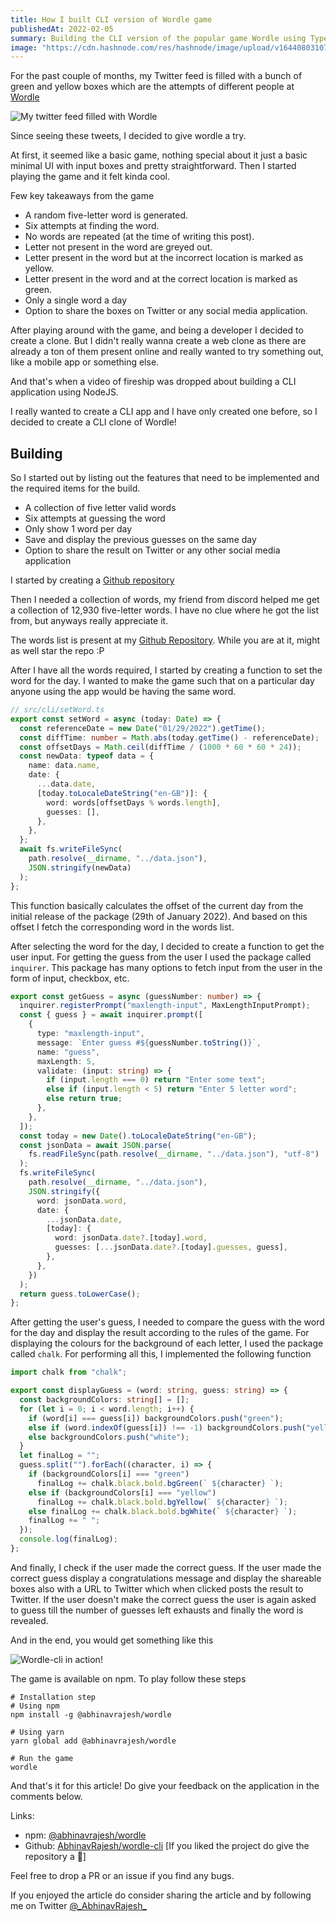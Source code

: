 ```yaml
---
title: How I built CLI version of Wordle game
publishedAt: 2022-02-05
summary: Building the CLI version of the popular game Wordle using TypeScript, Chalk and Inquirer
image: "https://cdn.hashnode.com/res/hashnode/image/upload/v1644080310777/HD0eKs64I.png?w=1200&auto=compress,format&format=webp&fm=png"
---
```


For the past couple of months, my Twitter feed is filled with a bunch of green and yellow boxes which are the attempts of different people at [Wordle](https://www.powerlanguage.co.uk/wordle/)

<Image
  src="https://cdn.hashnode.com/res/hashnode/image/upload/v1643569767565/7u_EWWyI3.png"
  alt="My twitter feed filled with Wordle"
/>

Since seeing these tweets, I decided to give wordle a try.

At first, it seemed like a basic game, nothing special about it just a basic minimal UI with input boxes and pretty straightforward. Then I started playing the game and it felt kinda cool.

Few key takeaways from the game

- A random five-letter word is generated.
- Six attempts at finding the word.
- No words are repeated (at the time of writing this post).
- Letter not present in the word are greyed out.
- Letter present in the word but at the incorrect location is marked as yellow.
- Letter present in the word and at the correct location is marked as green.
- Only a single word a day
- Option to share the boxes on Twitter or any social media application.

After playing around with the game, and being a developer I decided to create a clone. But I didn't really wanna create a web clone as there are already a ton of them present online and really wanted to try something out, like a mobile app or something else.

And that's when a video of fireship was dropped about building a CLI application using NodeJS.

<YouTube id="_oHByo8tiEY" />

I really wanted to create a CLI app and I have only created one before, so I decided to create a CLI clone of Wordle!

## Building

So I started out by listing out the features that need to be implemented and the required items for the build.

- A collection of five letter valid words
- Six attempts at guessing the word
- Only show 1 word per day
- Save and display the previous guesses on the same day
- Option to share the result on Twitter or any other social media application

I started by creating a [Github repository](https://github.com/AbhinavRajesh/wordle-cli)

Then I needed a collection of words, my friend from discord helped me get a collection of 12,930 five-letter words. I have no clue where he got the list from, but anyways really appreciate it.

The words list is present at my [Github Repository](https://github.com/AbhinavRajesh/wordle-cli/blob/main/src/words.json). While you are at it, might as well star the repo :P

After I have all the words required, I started by creating a function to set the word for the day. I wanted to make the game such that on a particular day anyone using the app would be having the same word.

```ts
// src/cli/setWord.ts
export const setWord = async (today: Date) => {
  const referenceDate = new Date("01/29/2022").getTime();
  const diffTime: number = Math.abs(today.getTime() - referenceDate);
  const offsetDays = Math.ceil(diffTime / (1000 * 60 * 60 * 24));
  const newData: typeof data = {
    name: data.name,
    date: {
      ...data.date,
      [today.toLocaleDateString("en-GB")]: {
        word: words[offsetDays % words.length],
        guesses: [],
      },
    },
  };
  await fs.writeFileSync(
    path.resolve(__dirname, "../data.json"),
    JSON.stringify(newData)
  );
};
```

This function basically calculates the offset of the current day from the initial release of the package (29th of January 2022). And based on this offset I fetch the corresponding word in the words list.

After selecting the word for the day, I decided to create a function to get the user input. For getting the guess from the user I used the package called `inquirer`. This package has many options to fetch input from the user in the form of input, checkbox, etc.

```ts
export const getGuess = async (guessNumber: number) => {
  inquirer.registerPrompt("maxlength-input", MaxLengthInputPrompt);
  const { guess } = await inquirer.prompt([
    {
      type: "maxlength-input",
      message: `Enter guess #${guessNumber.toString()}`,
      name: "guess",
      maxLength: 5,
      validate: (input: string) => {
        if (input.length === 0) return "Enter some text";
        else if (input.length < 5) return "Enter 5 letter word";
        else return true;
      },
    },
  ]);
  const today = new Date().toLocaleDateString("en-GB");
  const jsonData = await JSON.parse(
    fs.readFileSync(path.resolve(__dirname, "../data.json"), "utf-8")
  );
  fs.writeFileSync(
    path.resolve(__dirname, "../data.json"),
    JSON.stringify({
      word: jsonData.word,
      date: {
        ...jsonData.date,
        [today]: {
          word: jsonData.date?.[today].word,
          guesses: [...jsonData.date?.[today].guesses, guess],
        },
      },
    })
  );
  return guess.toLowerCase();
};
```

After getting the user's guess, I needed to compare the guess with the word for the day and display the result according to the rules of the game. For displaying the colours for the background of each letter, I used the package called `chalk`. For performing all this, I implemented the following function

```ts
import chalk from "chalk";

export const displayGuess = (word: string, guess: string) => {
  const backgroundColors: string[] = [];
  for (let i = 0; i < word.length; i++) {
    if (word[i] === guess[i]) backgroundColors.push("green");
    else if (word.indexOf(guess[i]) !== -1) backgroundColors.push("yellow");
    else backgroundColors.push("white");
  }
  let finalLog = "";
  guess.split("").forEach((character, i) => {
    if (backgroundColors[i] === "green")
      finalLog += chalk.black.bold.bgGreen(` ${character} `);
    else if (backgroundColors[i] === "yellow")
      finalLog += chalk.black.bold.bgYellow(` ${character} `);
    else finalLog += chalk.black.bold.bgWhite(` ${character} `);
    finalLog += " ";
  });
  console.log(finalLog);
};
```

And finally, I check if the user made the correct guess. If the user made the correct guess display a congratulations message and display the shareable boxes also with a URL to Twitter which when clicked posts the result to Twitter. If the user doesn't make the correct guess the user is again asked to guess till the number of guesses left exhausts and finally the word is revealed.

And in the end, you would get something like this

<Image
  src="https://cdn.hashnode.com/res/hashnode/image/upload/v1644078673653/LI0N_RprC.png"
  alt="Wordle-cli in action!"
/>

The game is available on npm. To play follow these steps

```
# Installation step
# Using npm
npm install -g @abhinavrajesh/wordle

# Using yarn
yarn global add @abhinavrajesh/wordle

# Run the game
wordle
```

And that's it for this article! Do give your feedback on the application in the comments below.

Links:

- npm: [@abhinavrajesh/wordle](https://www.npmjs.com/package/@abhinavrajesh/wordle)
- Github: [AbhinavRajesh/wordle-cli](https://github.com/AbhinavRajesh/wordle-cli) [If you liked the project do give the repository a 🌟]

Feel free to drop a PR or an issue if you find any bugs.

If you enjoyed the article do consider sharing the article and by following me on Twitter [@\_AbhinavRajesh\_](https://twitter.com/_AbhinavRajesh_)

<Socials />
